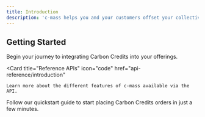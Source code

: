 ```yaml
---
title: Introduction
description: 'c-mass helps you and your customers offset your collective carbon footprint effortlessly.'
---
```


## Getting Started

Begin your journey to integrating Carbon Credits into your offerings.



<CardGroup cols={2}>

  <Card
    title="Reference APIs"
    icon="code"
    href="api-reference/introduction"
  >
    Learn more about the different features of c-mass available via the API.
  </Card>
    <Card
    title="Quick Start Guide"
    icon="screwdriver-wrench"
    href="/quickstart"
  >
    Follow our quickstart guide to start placing Carbon Credits orders in just a few minutes.
  </Card>
</CardGroup>

